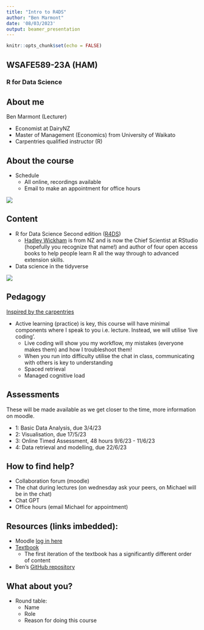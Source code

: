 ```yaml
---
title: "Intro to R4DS"
author: "Ben Marmont"
date: '08/03/2023'
output: beamer_presentation
---
```


```r
knitr::opts_chunk$set(echo = FALSE)
```

## WSAFE589-23A (HAM)
### R for Data Science

## About me

Ben Marmont (Lecturer)

- Economist at DairyNZ
- Master of Management (Economics) from University of Waikato
- Carpentries qualified instructor (R)

## About the course
- Schedule
  - All online, recordings available
  - Email to make an appointment for office hours
  
  
![](schedulev2.png)

## Content
  - R for Data Science Second edition ([R4DS](https://r4ds.hadley.nz/))
    - [Hadley Wickham](https://hadley.nz/) is from NZ and is now the Chief Scientist at RStudio (hopefully you recognize that name!) and 
    author of four open access books to help people learn R all the way through to advanced extension skills. 
  - Data science in the tidyverse 
  
  ![](tidyverse.png)

## Pedagogy 
[Inspired by the carpentries](https://orchid00.github.io/The_Carpentries_info/overview-of-carpentries-pedagogic-model.html)

- Active learning (practice) is key, this course will have minimal components where I speak to you
i.e. lecture. Instead, we will utilise 'live coding'.
  - Live coding will show you my workflow, my mistakes (everyone makes them) and how I troubleshoot them!
  - When you run into difficulty utilise the chat in class, communicating with others is key to understanding
  - Spaced retrieval
  - Managed cognitive load
  
##  Assessments
These will be made available as we get closer to the time, more information on moodle.

- 1: Basic Data Analysis, due 3/4/23 
- 2: Visualisation, due 17/5/23
- 3: Online Timed Assessment, 48 hours 9/6/23 - 11/6/23 
- 4: Data retrieval and modelling, due 22/6/23

## How to find help?
- Collaboration forum (moodle)
- The chat during lectures (on wednesday ask your peers, on Michael will be in the chat)
- Chat GPT
- Office hours (email Michael for appointment)

## Resources (links imbedded):
- Moodle [log in here](https://www.waikato.ac.nz/)
- [Textbook](https://r4ds.hadley.nz/)
  - The first iteration of the textbook has a significantly different order of content
- Ben's [GitHub repository](https://github.com/BenMarmont/waikato_r4ds_2023) 

## What about you?
- Round table: 
    - Name 
    - Role
    - Reason for doing this course

